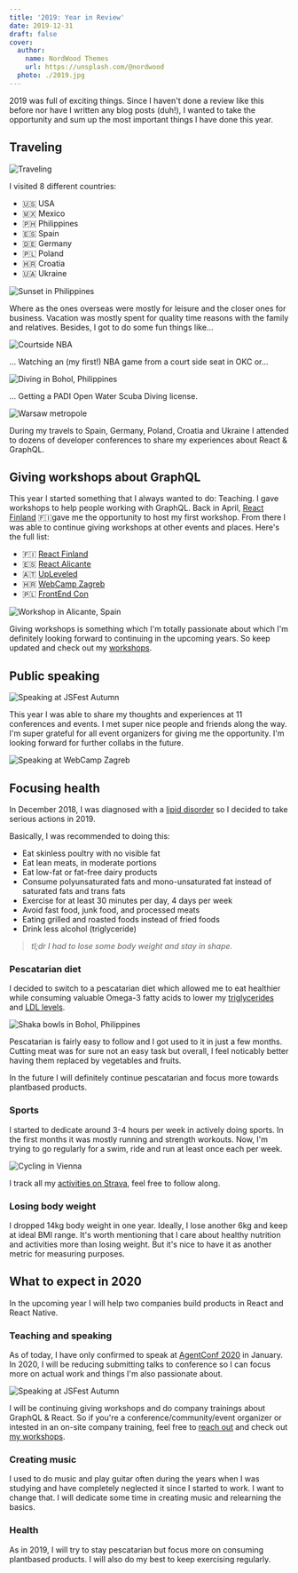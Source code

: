 ```yaml
---
title: '2019: Year in Review'
date: 2019-12-31
draft: false
cover:
  author:
    name: NordWood Themes
    url: https://unsplash.com/@nordwood
  photo: ./2019.jpg
---
```


2019 was full of exciting things. Since I haven't done a review like this before nor have I written any blog posts (duh!), I wanted to take the opportunity and sum up the most important things I have done this year.

## Traveling

![](./traveling.jpg 'Traveling')

I visited 8 different countries:

- 🇺🇸 USA
- 🇲🇽 Mexico
- 🇵🇭 Philippines
- 🇪🇸 Spain
- 🇩🇪 Germany
- 🇵🇱 Poland
- 🇭🇷 Croatia
- 🇺🇦 Ukraine

![](./sunset.jpg 'Sunset in Philippines')

Where as the ones overseas were mostly for leisure and the closer ones for business. Vacation was mostly spent for quality time reasons with the family and relatives. Besides, I got to do some fun things like...

![](./courtside.jpg 'Courtside NBA')

... Watching an (my first!) NBA game from a court side seat in OKC or...

![](./diving.jpg 'Diving in Bohol, Philippines')

... Getting a PADI Open Water Scuba Diving license.

![](./warsaw.png 'Warsaw metropole')

During my travels to Spain, Germany, Poland, Croatia and Ukraine I attended to dozens of developer conferences to share my experiences about React & GraphQL.

## Giving workshops about GraphQL

This year I started something that I always wanted to do: Teaching. I gave workshops to help people working with GraphQL. Back in April, [React Finland](https://react-finland.fi/) 🇫🇮gave me the opportunity to host my first workshop. From there I was able to continue giving workshops at other events and places. Here's the full list:

- 🇫🇮 [React Finland](https://react-finland.fi/)
- 🇪🇸 [React Alicante](https://reactalicante.es/)
- 🇦🇹 [UpLeveled](https://upleveled.io)
- 🇭🇷 [WebCamp Zagreb](https://2019.webcampzg.org/)
- 🇵🇱 [FrontEnd Con](https://frontend-con.io/)

![](./workshop.jpg 'Workshop in Alicante, Spain')

Giving workshops is something which I'm totally passionate about which I'm definitely looking forward to continuing in the upcoming years. So keep updated and check out my [workshops](/workshops).

## Public speaking

![](./speaking.jpg 'Speaking at JSFest Autumn')

This year I was able to share my thoughts and experiences at 11 conferences and events. I met super nice people and friends along the way. I'm super grateful for all event organizers for giving me the opportunity. I'm looking forward for further collabs in the future.

![](./speaking-3.jpg 'Speaking at WebCamp Zagreb')

## Focusing health

In December 2018, I was diagnosed with a [lipid disorder](https://en.wikipedia.org/wiki/Hyperlipidemia) so I decided to take serious actions in 2019.

Basically, I was recommended to doing this:

- Eat skinless poultry with no visible fat
- Eat lean meats, in moderate portions
- Eat low-fat or fat-free dairy products
- Consume polyunsaturated fats and mono-unsaturated fat instead of saturated fats and trans fats
- Exercise for at least 30 minutes per day, 4 days per week
- Avoid fast food, junk food, and processed meats
- Eating grilled and roasted foods instead of fried foods
- Drink less alcohol (triglyceride)

> _tl;dr I had to lose some body weight and stay in shape._

### Pescatarian diet

I decided to switch to a pescatarian diet which allowed me to eat healthier while consuming valuable Omega-3 fatty acids to lower my [triglycerides](https://www.mayoclinic.org/diseases-conditions/high-blood-cholesterol/in-depth/triglycerides/art-20048186) and [LDL levels](https://en.wikipedia.org/wiki/Low-density_lipoprotein).

![](./food.jpg 'Shaka bowls in Bohol, Philippines')

Pescatarian is fairly easy to follow and I got used to it in just a few months. Cutting meat was for sure not an easy task but overall, I feel noticably better having them replaced by vegetables and fruits.

In the future I will definitely continue pescatarian and focus more towards plantbased products.

### Sports

I started to dedicate around 3-4 hours per week in actively doing sports. In the first months it was mostly running and strength workouts. Now, I'm trying to go regularly for a swim, ride and run at least once each per week.

![](./cycling.jpg 'Cycling in Vienna')

I track all my [activities on Strava](https://www.strava.com/athletes/14875783), feel free to follow along.

### Losing body weight

I dropped 14kg body weight in one year. Ideally, I lose another 6kg and keep at ideal BMI range. It's worth mentioning that I care about healthy nutrition and activities more than losing weight. But it's nice to have it as another metric for measuring purposes.

## What to expect in 2020

In the upcoming year I will help two companies build products in React and React Native.

### Teaching and speaking

As of today, I have only confirmed to speak at [AgentConf 2020](https://agent.sh) in January. In 2020, I will be reducing submitting talks to conference so I can focus more on actual work and things I'm also passionate about.

![](./speaking-2.jpg 'Speaking at JSFest Autumn')

I will be continuing giving workshops and do company trainings about GraphQL & React. So if you're a conference/community/event organizer or intested in an on-site company training, feel free to [reach out](mailto:glenn@glennreyes.com) and check out [my workshops](/workshops).

### Creating music

I used to do music and play guitar often during the years when I was studying and have completely neglected it since I started to work. I want to change that. I will dedicate some time in creating music and relearning the basics.

### Health

As in 2019, I will try to stay pescatarian but focus more on consuming plantbased products. I will also do my best to keep exercising regularly.
